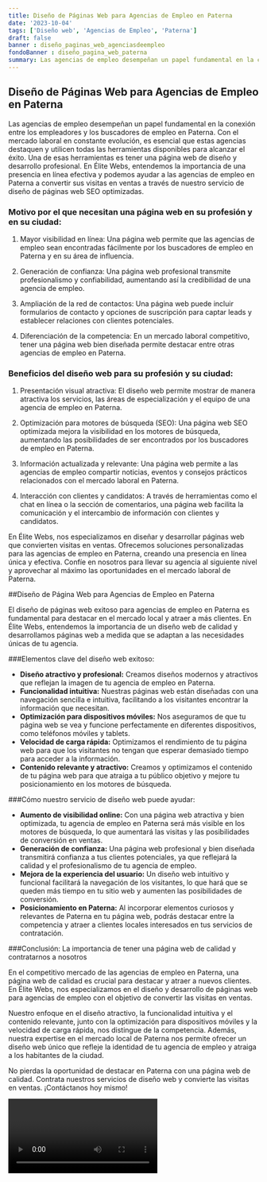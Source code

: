 ```yaml
---
title: Diseño de Páginas Web para Agencias de Empleo en Paterna
date: '2023-10-04'
tags: ['Diseño web', 'Agencias de Empleo', 'Paterna']
draft: false
banner : diseño_paginas_web_agenciasdeempleo
fondoBanner : diseño_pagina_web_paterna
summary: Las agencias de empleo desempeñan un papel fundamental en la conexión entre los empleadores y los buscadores de empleo en Paterna. Con el mercado laboral en constante evolución, es esencial que estas agencias destaquen y utilicen todas las herramientas disponibles para alcanzar el éxito. Una de esas herramientas es tener una página web de diseño y desarrollo profesional. En Élite Webs, entendemos la importancia de una presencia en línea efectiva y podemos ayudar a las agencias de empleo en Paterna a convertir sus visitas en ventas a través de nuestro servicio de diseño de páginas web SEO optimizadas.
---
```


## Diseño de Páginas Web para Agencias de Empleo en Paterna

Las agencias de empleo desempeñan un papel fundamental en la conexión entre los empleadores y los buscadores de empleo en Paterna. Con el mercado laboral en constante evolución, es esencial que estas agencias destaquen y utilicen todas las herramientas disponibles para alcanzar el éxito. Una de esas herramientas es tener una página web de diseño y desarrollo profesional. En Élite Webs, entendemos la importancia de una presencia en línea efectiva y podemos ayudar a las agencias de empleo en Paterna a convertir sus visitas en ventas a través de nuestro servicio de diseño de páginas web SEO optimizadas.

### Motivo por el que necesitan una página web en su profesión y en su ciudad:

1. Mayor visibilidad en línea: Una página web permite que las agencias de empleo sean encontradas fácilmente por los buscadores de empleo en Paterna y en su área de influencia.

2. Generación de confianza: Una página web profesional transmite profesionalismo y confiabilidad, aumentando así la credibilidad de una agencia de empleo.

3. Ampliación de la red de contactos: Una página web puede incluir formularios de contacto y opciones de suscripción para captar leads y establecer relaciones con clientes potenciales.

4. Diferenciación de la competencia: En un mercado laboral competitivo, tener una página web bien diseñada permite destacar entre otras agencias de empleo en Paterna.

### Beneficios del diseño web para su profesión y su ciudad:

1. Presentación visual atractiva: El diseño web permite mostrar de manera atractiva los servicios, las áreas de especialización y el equipo de una agencia de empleo en Paterna.

2. Optimización para motores de búsqueda (SEO): Una página web SEO optimizada mejora la visibilidad en los motores de búsqueda, aumentando las posibilidades de ser encontrados por los buscadores de empleo en Paterna.

3. Información actualizada y relevante: Una página web permite a las agencias de empleo compartir noticias, eventos y consejos prácticos relacionados con el mercado laboral en Paterna.

4. Interacción con clientes y candidatos: A través de herramientas como el chat en línea o la sección de comentarios, una página web facilita la comunicación y el intercambio de información con clientes y candidatos.

En Élite Webs, nos especializamos en diseñar y desarrollar páginas web que convierten visitas en ventas. Ofrecemos soluciones personalizadas para las agencias de empleo en Paterna, creando una presencia en línea única y efectiva. Confíe en nosotros para llevar su agencia al siguiente nivel y aprovechar al máximo las oportunidades en el mercado laboral de Paterna.

<GifSeo />

<Cta />

##Diseño de Página Web para Agencias de Empleo en Paterna

El diseño de páginas web exitoso para agencias de empleo en Paterna es fundamental para destacar en el mercado local y atraer a más clientes. En Élite Webs, entendemos la importancia de un diseño web de calidad y desarrollamos páginas web a medida que se adaptan a las necesidades únicas de tu agencia.

###Elementos clave del diseño web exitoso:

- **Diseño atractivo y profesional:** Creamos diseños modernos y atractivos que reflejan la imagen de tu agencia de empleo en Paterna.
- **Funcionalidad intuitiva:** Nuestras páginas web están diseñadas con una navegación sencilla e intuitiva, facilitando a los visitantes encontrar la información que necesitan.
- **Optimización para dispositivos móviles:** Nos aseguramos de que tu página web se vea y funcione perfectamente en diferentes dispositivos, como teléfonos móviles y tablets.
- **Velocidad de carga rápida:** Optimizamos el rendimiento de tu página web para que los visitantes no tengan que esperar demasiado tiempo para acceder a la información.
- **Contenido relevante y atractivo:** Creamos y optimizamos el contenido de tu página web para que atraiga a tu público objetivo y mejore tu posicionamiento en los motores de búsqueda.

###Cómo nuestro servicio de diseño web puede ayudar:

- **Aumento de visibilidad online:** Con una página web atractiva y bien optimizada, tu agencia de empleo en Paterna será más visible en los motores de búsqueda, lo que aumentará las visitas y las posibilidades de conversión en ventas.
- **Generación de confianza:** Una página web profesional y bien diseñada transmitirá confianza a tus clientes potenciales, ya que reflejará la calidad y el profesionalismo de tu agencia de empleo.
- **Mejora de la experiencia del usuario:** Un diseño web intuitivo y funcional facilitará la navegación de los visitantes, lo que hará que se queden más tiempo en tu sitio web y aumenten las posibilidades de conversión.
- **Posicionamiento en Paterna:** Al incorporar elementos curiosos y relevantes de Paterna en tu página web, podrás destacar entre la competencia y atraer a clientes locales interesados en tus servicios de contratación.

###Conclusión: La importancia de tener una página web de calidad y contratarnos a nosotros

En el competitivo mercado de las agencias de empleo en Paterna, una página web de calidad es crucial para destacar y atraer a nuevos clientes. En Élite Webs, nos especializamos en el diseño y desarrollo de páginas web para agencias de empleo con el objetivo de convertir las visitas en ventas.

Nuestro enfoque en el diseño atractivo, la funcionalidad intuitiva y el contenido relevante, junto con la optimización para dispositivos móviles y la velocidad de carga rápida, nos distingue de la competencia. Además, nuestra expertise en el mercado local de Paterna nos permite ofrecer un diseño web único que refleje la identidad de tu agencia de empleo y atraiga a los habitantes de la ciudad.

No pierdas la oportunidad de destacar en Paterna con una página web de calidad. Contrata nuestros servicios de diseño web y convierte las visitas en ventas. ¡Contáctanos hoy mismo!

<Video />

<CtaBot job='Agencias de Empleo' city='Paterna'/>

<Gmaps query='Paterna+españa+maps' />